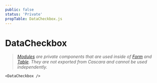```yaml
---
public: false
status: 'Private'
propTable: DataCheckbox.js
---
```


# DataCheckbox

> _[Modules](/40-modules) are private components that are used inside of [Form](/docs/ui/Form) and [Table](/docs/ui/Form). They are not exported from Cascara and cannot be used independently._

```
<DataCheckbox />
```
